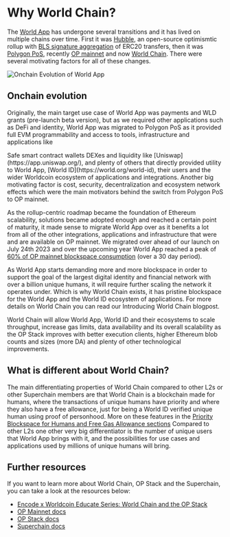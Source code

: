 
# Why World Chain?

The [World App](https://world.org/world-app) has undergone several transitions and it has lived on multiple chains over time. 
First it was [Hubble](https://github.com/worldcoin/hubble-commander), an open-source optimismtic rollup with [BLS signature aggregation](https://hackmd.io/@benjaminion/bls12-381) of ERC20 transfers, 
then it was [Polygon PoS](https://polygon.technology/polygon-pos), recently [OP mainnet](https://www.optimism.io/) and now [World Chain](https://world.org/world-chain). There were several motivating 
factors for all of these changes. 

![Onchain Evolution of World App](/images/docs/world-chain/onchain-evolution.png)

## Onchain evolution

Originally, the main target use case of World App was payments and WLD grants (pre-launch beta version), but as we required other applications such as DeFi and identity,
World App was migrated to Polygon PoS as it provided full EVM programmability and access to tools, infrastructure and applications like 
<Link href="https://world.org/blog/announcements/introducing-world-chain">Safe smart contract wallets</Link> DEXes and liquidity like [Uniswap](https://app.uniswap.org/),
and plenty of others that directly provided utility to World App, [World ID](https://world.org/world-id), their users and the wider
Worldcoin ecosystem of applications and integrations. Another big motivating factor is cost, security,
decentralization and ecosystem network effects which were the main motivators behind the switch from Polygon PoS
to OP mainnet. 

As the rollup-centric roadmap became the foundation of Ethereum scalability, solutions became adopted enough and reached a 
certain point of maturity, it made sense to migrate World App over as it benefits a lot from all of the other
integrations, applications and infrastructure that were and are available on OP mainnet. We migrated over ahead of
our launch on July 24th 2023 and over the upcoming year World App reached a peak of [60% of OP mainnet blockspace consumption](https://dune.com/queries/491942/932394) (over a 30 day period).

As World App starts demanding more and more blockspace in order to support the goal of the largest digital identity and financial network with over a billion unique humans,
it will require further scaling the network it operates under. Which is why World Chain exists, it has pristine blockspace for the World App and the World ID ecosystem of applications. For more details on
World Chain you can read our <Link href="https://world.org/blog/announcements/introducing-world-chain">Introducing World Chain blogpost</Link>.

World Chain will allow World App, World ID and their ecosystems to scale throughput, increase gas limits, data availability and its overall scalability as the OP Stack improves with better execution clients, higher Ethereum blob counts and sizes (more DA) and plenty
of other technological improvements.

## What is different about World Chain?

The main differentiating properties of World Chain compared to other L2s or other Superchain members are that World Chain is a blockchain made for humans, where the transactions of unique humans have priority and where they also have a free allowance, just for being
a World ID verified unique human using proof of personhood. More on these features in the [Priority Blockspace for Humans and Free Gas Allowance sections](/world-chain/quick-start/features) Compared to other L2s one other very big differentiator is the number of unique users that World App brings with it, 
and the possibilities for use cases and applications used by millions of unique humans will bring. 


## Further resources

If you want to learn more about World Chain, OP Stack and the Superchain, you can take a look at the resources below:

- [Encode x Worldcoin Educate Series: World Chain and the OP Stack](https://www.youtube.com/watch?v=7pt8c5fy-xg&ab_channel=EncodeClub)
- [OP Mainnet docs](https://docs.optimism.io/chain/getting-started)
- [OP Stack docs](https://docs.optimism.io/stack/getting-started)
- [Superchain docs](https://docs.optimism.io/stack/explainer)



